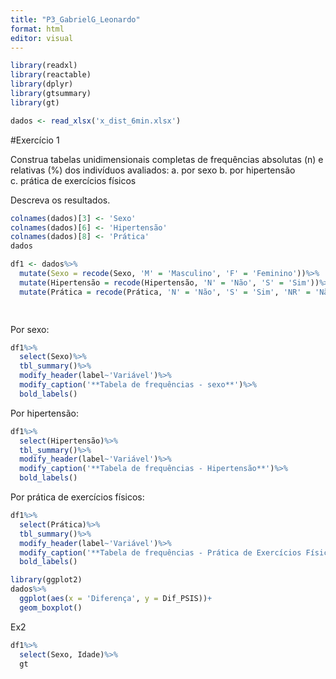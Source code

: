 ```yaml
---
title: "P3_GabrielG_Leonardo"
format: html
editor: visual
---
```



```r
library(readxl)
library(reactable)
library(dplyr)
library(gtsummary)
library(gt)
```

```r

dados <- read_xlsx('x_dist_6min.xlsx')

```

#Exercício 1

Construa tabelas unidimensionais completas de frequências absolutas (n) e relativas (%) dos indivíduos avaliados: a. por sexo b. por hipertensão c. prática de exercícios físicos

Descreva os resultados.

```r
 
colnames(dados)[3] <- 'Sexo'
colnames(dados)[6] <- 'Hipertensão'
colnames(dados)[8] <- 'Prática'
dados

df1 <- dados%>%
  mutate(Sexo = recode(Sexo, 'M' = 'Masculino', 'F' = 'Feminino'))%>%
  mutate(Hipertensão = recode(Hipertensão, 'N' = 'Não', 'S' = 'Sim'))%>%
  mutate(Prática = recode(Prática, 'N' = 'Não', 'S' = 'Sim', 'NR' = 'Não Respondeu'))

  
```

Por sexo:

```r
df1%>%
  select(Sexo)%>%
  tbl_summary()%>%
  modify_header(label~'Variável')%>%
  modify_caption('**Tabela de frequências - sexo**')%>%
  bold_labels()
```

Por hipertensão:

```r
df1%>%
  select(Hipertensão)%>%
  tbl_summary()%>%
  modify_header(label~'Variável')%>%
  modify_caption('**Tabela de frequências - Hipertensão**')%>%
  bold_labels()
```

Por prática de exercícios físicos:

```r
df1%>%
  select(Prática)%>%
  tbl_summary()%>%
  modify_header(label~'Variável')%>%
  modify_caption('**Tabela de frequências - Prática de Exercícios Físicos**')%>%
  bold_labels()
```

```r
library(ggplot2)
dados%>%
  ggplot(aes(x = 'Diferença', y = Dif_PSIS))+
  geom_boxplot()
```

Ex2

```r
df1%>%
  select(Sexo, Idade)%>%
  gt
```

